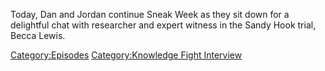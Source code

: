 {{DEFAULTSORT:
    #_EPISODE_0713:Chatting With Becca Lewis
}}{{Episode
    | title           = Chatting With Becca Lewis
    | caption         = Listen to this episode on [https://knowledgefight.libsyn.com/713-chatting-with-becca-lewis Libsyn] [https://open.spotify.com/episode/3UAbrMxceSeMjkDPk9Pjtm Spotify], Read the [[Transcript/713: Chatting With Becca Lewis|Unofficial Transcript]], View discussion on [https://reddit.com/wjsqsz Reddit]
    | episodeNumber   = 713
    | length          = 01:25:23
    | airDate         = August 9, 2022
    | episodeType     = [[:Category:Knowledge Fight Interview|Knowledge Fight Interview]]
    | previousEpisode = [[712: The Decompression Session]]
    | nextEpisode     = [[714: Trial Recap, Part 1]]
}}

{{Stub}}

Today, Dan and Jordan continue Sneak Week as they sit down for a delightful chat with researcher and expert witness in the Sandy Hook trial, Becca Lewis.

[[Category:Episodes]]
[[Category:Knowledge Fight Interview]]
